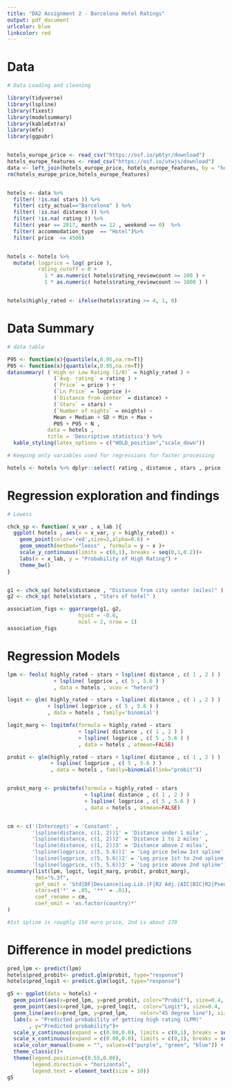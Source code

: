 ```yaml
---
title: "DA2 Assignment 2 - Barcelona Hotel Ratings"
output: pdf_document
urlcolor: blue
linkcolor: red
---
```


# Data

```r
# Data Loading and cleaning

library(tidyverse)
library(lspline)
library(fixest)
library(modelsummary)
library(kableExtra)
library(mfx)
library(ggpubr)


hotels_europe_price <- read_csv("https://osf.io/p6tyr/download")
hotels_europe_features <- read_csv("https://osf.io/utwjs/download")
data <- left_join(hotels_europe_price, hotels_europe_features, by = "hotel_id")
rm(hotels_europe_price,hotels_europe_features)


hotels <- data %>% 
  filter( !is.na( stars )) %>%
  filter( city_actual=="Barcelona" ) %>%
  filter( !is.na( distance )) %>%
  filter( !is.na( rating )) %>%
  filter( year == 2017, month == 12 , weekend == 0)  %>% 
  filter( accommodation_type  == "Hotel")%>% 
  filter( price  <= 4500)


hotels <- hotels %>% 
  mutate( logprice = log( price ),
          rating_cutoff = 0 +
            1 * as.numeric( hotels$rating_reviewcount >= 100 ) +
            1 * as.numeric( hotels$rating_reviewcount >= 1000 ) )


hotels$highly_rated <- ifelse(hotels$rating >= 4, 1, 0)


```



# Data Summary

```r
# data table

P95 <- function(x){quantile(x,0.95,na.rm=T)}
P05 <- function(x){quantile(x,0.05,na.rm=T)}
datasummary( (`High or Low Rating (1/0)` = highly_rated ) + 
               (`Avg. rating` = rating ) + 
               (`Price` = price ) + 
               (`Ln Price` = logprice )+
               (`Distance from center` = distance) + 
               (`Stars` = stars) + 
               (`Number of nights` = nnights) ~
               Mean + Median + SD + Min + Max + 
               P05 + P95 + N , 
             data = hotels ,
             title = 'Descriptive statistics') %>% 
  kable_styling(latex_options = c("HOLD_position","scale_down"))

```



```r
# Keeping only variables used for regressions for faster processing

hotels <- hotels %>% dplyr::select( rating , distance , stars , price , logprice , rating_reviewcount , highly_rated ) 
```

# Regression exploration and findings

```r


# Lowess

chck_sp <- function( x_var , x_lab ){
  ggplot( hotels , aes(x = x_var, y = highly_rated)) +
    geom_point(color='red',size=2,alpha=0.6) +
    geom_smooth(method="loess" , formula = y ~ x )+
    scale_y_continuous(limits = c(0,1), breaks = seq(0,1,0.2))+
    labs(x = x_lab, y = "Probability of High Rating") +
    theme_bw()
}


g1 <- chck_sp( hotels$distance , "Distance from city center (miles)" )
g2 <- chck_sp( hotels$stars , "Stars of hotel" )

association_figs <- ggarrange(g1, g2,
                       hjust = -0.6,
                       ncol = 2, nrow = 1)
association_figs

```

# Regression Models



```r


lpm <- feols( highly_rated ~ stars + lspline( distance , c( 1 , 2 ) ) 
               + lspline( logprice , c( 5 , 5.6 ) )
               , data = hotels , vcov = "hetero")

logit <- glm( highly_rated ~ stars + lspline( distance , c( 1 , 2 ) ) 
             + lspline( logprice , c( 5 , 5.6 ) )
             , data = hotels , family='binomial')

logit_marg <- logitmfx(formula = highly_rated ~ stars 
                       + lspline( distance , c( 1 , 2 ) ) 
                       + lspline( logprice , c( 5 , 5.6 ) )
                       , data = hotels , atmean=FALSE)

probit <- glm(highly_rated ~ stars + lspline( distance , c( 1 , 2 ) ) 
              + lspline( logprice , c( 5 , 5.6 ) )
              , data = hotels , family=binomial(link="probit"))


probit_marg <- probitmfx(formula = highly_rated ~ stars 
                         + lspline( distance , c( 1 , 2 ) ) 
                         + lspline( logprice , c( 5 , 5.6 ) )
                         , data = hotels , atmean=FALSE)


cm <- c('(Intercept)' = 'Constant' ,
        'lspline(distance, c(1, 2))1' = 'Distance under 1 mile' ,
        'lspline(distance, c(1, 2))2' = 'Distance 1 to 2 miles' ,
        'lspline(distance, c(1, 2))3' = 'Distance above 2 miles',
        'lspline(logprice, c(5, 5.6))1' = 'Log price below 1st spline',
        'lspline(logprice, c(5, 5.6))2' = 'Log price 1st to 2nd spline',
        'lspline(logprice, c(5, 5.6))3' = 'Log price above 2nd spline')
msummary(list(lpm, logit, logit_marg, probit, probit_marg),
         fmt="%.3f",
         gof_omit = 'Std|DF|Deviance|Log.Lik.|F|R2 Adj.|AIC|BIC|R2|PseudoR2',
         stars=c('*' = .05, '**' = .01),
         coef_rename = cm,
         coef_omit = 'as.factor(country)*'
)

#1st spline is roughly 150 euro price, 2nd is about 270
```

# Difference in model predictions

```r

pred_lpm <- predict(lpm)
hotels$pred_probit<- predict.glm(probit, type="response") 
hotels$pred_logit <- predict.glm(logit, type="response")

g5 <- ggplot(data = hotels) +
  geom_point(aes(x=pred_lpm, y=pred_probit, color="Probit"), size=0.4,  shape=16) +
  geom_point(aes(x=pred_lpm, y=pred_logit,  color="Logit"), size=0.4,  shape=16) +
  geom_line(aes(x=pred_lpm, y=pred_lpm,    color="45 degree line"), size=0.4) +
  labs(x = "Predicted probability of getting high rating (LPM)"
       , y="Predicted probability")+
  scale_y_continuous(expand = c(0.00,0.0), limits = c(0,1), breaks = seq(0,1,0.1)) +
  scale_x_continuous(expand = c(0.00,0.0), limits = c(0,1), breaks = seq(0,1,0.1)) +
  scale_color_manual(name = "", values=c("purple", "green", "blue")) +
  theme_classic()+
  theme(legend.position=c(0.55,0.08),
        legend.direction = "horizontal",
        legend.text = element_text(size = 10))
g5
```

